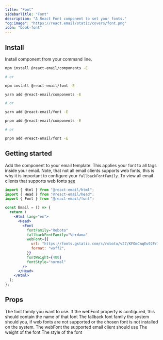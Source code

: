 ```yaml
---
title: "Font"
sidebarTitle: "Font"
description: "A React Font component to set your fonts."
"og:image": "https://react.email/static/covers/font.png"
icon: "book-font"
---
```


## Install

Install component from your command line.

<CodeGroup>

```sh npm
npm install @react-email/components -E

# or

npm install @react-email/font -E
```

```sh yarn
yarn add @react-email/components -E

# or

yarn add @react-email/font -E
```

```sh pnpm
pnpm add @react-email/components -E

# or

pnpm add @react-email/font -E
```

</CodeGroup>

## Getting started

Add the component to your email template. This applies your font to all tags inside your email.
Note, that not all email clients supports web fonts, this is why it is important to configure your `fallbackFontFamily`.
To view all email clients that supports web fonts [see](https://www.caniemail.com/features/css-at-font-face/)

```jsx
import { Html } from "@react-email/html";
import { Head } from "@react-email/head";
import { Font } from "@react-email/font";

const Email = () => {
  return (
    <Html lang="en">
      <Head>
        <Font
          fontFamily="Roboto"
          fallbackFontFamily="Verdana"
          webFont={{
            url: "https://fonts.gstatic.com/s/roboto/v27/KFOmCnqEu92Fr1Mu4mxKKTU1Kg.woff2",
            format: "woff2",
          }}
          fontWeight={400}
          fontStyle="normal"
        />
      </Head>
    </Html>
  );
};
```

## Props

<ResponseField name="fontFamily" type="string">
  The font family you want to use. If the webFont property is configured, this
  should contain the name of that font
</ResponseField>

<ResponseField name="fallbackFontFamily" type="string">
  The fallback font family the system should you, if web fonts are not supported
  or the chosen font is not installed on the system.
</ResponseField>

<ResponseField name="webFont" type="{url: string, format: string} | undefined">
  The webFont the supported email client should use
</ResponseField>

<ResponseField name="fontWeight" type="number | string">
  The weight of the font
</ResponseField>

<ResponseField name="fontStyle" type="string">
  The style of the font
</ResponseField>

<Snippet file="support.mdx" />
